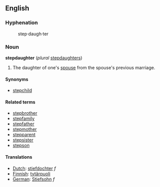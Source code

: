 == English ==

=== Hyphenation ===

:step&middot;daugh&middot;ter

=== Noun ===

'''stepdaughter''' (''plural'' [[stepdaughters]])

# The daughter of one's [[spouse]] from the spouse's previous marriage.

==== Synonyms ====

*[[stepchild]]

==== Related terms ====

*[[stepbrother]]
*[[stepfamily]]
*[[stepfather]]
*[[stepmother]]
*[[stepparent]]
*[[stepsister]]
*[[stepson]]

==== Translations ====

*[[Dutch]]: [[stiefdochter]] ''f''
*[[Finnish]]: [[tytärpuoli]]
*[[German]]: [[Stiefsohn]] ''f''